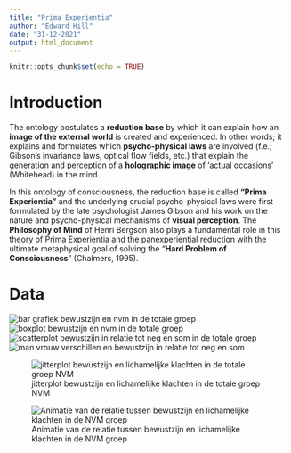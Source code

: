 ```yaml
---
title: "Prima Experientia"
author: "Edward Hill"
date: "31-12-2021"
output: html_document
---
```


```r
knitr::opts_chunk$set(echo = TRUE)
```

# Introduction

The ontology postulates a **reduction base** by which it can  explain how an **image of the external world** is created and experienced. In other words; it explains and formulates which **psycho-physical laws** are involved (f.e.; Gibson's invariance laws, optical flow fields, etc.) that explain the generation and perception of a **holographic image** of 'actual occasions' (Whitehead) in the mind. 

In this ontology of consciousness, the reduction base is called **"Prima Experientia"** and the underlying crucial psycho-physical laws were first formulated by the late psychologist James Gibson and his work on the nature and psycho-physical mechanisms of **visual perception**. The **Philosophy of Mind** of Henri Bergson also plays a fundamental role in this theory of Prima Experientia and the panexperiential reduction with the ultimate metaphysical goal of solving the "**Hard Problem of Consciousness**" (Chalmers, 1995). 


# Data

![bar grafiek bewustzijn en nvm in de totale groep](https://raw.githubusercontent.com/EdwardHill15/Data/main/Prima%20Experientia/bar_t_earthly.png)
![boxplot bewustzijn en nvm in de totale groep](https://raw.githubusercontent.com/EdwardHill15/Data/main/Prima%20Experientia/boxplot_t_natural.png)
![scatterplot bewustzijn in relatie tot neg en som in de totale groep](https://raw.githubusercontent.com/EdwardHill15/Data/main/Prima%20Experientia/Scatter_t_natural.png)
![man vrouw verschillen en bewustzijn in relatie tot neg en som](https://raw.githubusercontent.com/EdwardHill15/Data/main/Prima%20Experientia/Scatter_mf_natural.png)


![jitterplot bewustzijn en lichamelijke klachten in de totale groep NVM](https://raw.githubusercontent.com/EdwardHill15/Data/main/Prima%20Experientia/jitter_som.png)

![Animatie van de relatie tussen bewustzijn en lichamelijke klachten in de NVM groep](https://raw.githubusercontent.com/EdwardHill15/Data/main/Prima%20Experientia/bewustzijn_som.gif)




